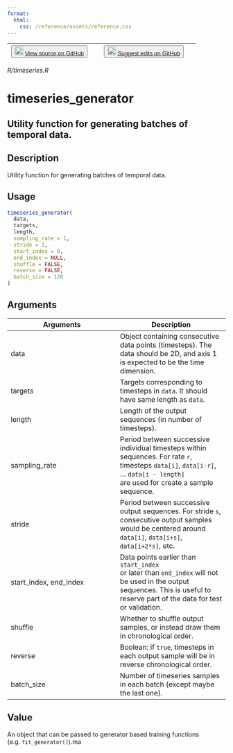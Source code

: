 ```yaml
---
format:
  html:
    css: /reference/assets/reference.css
---
```


| <button class="button"> ![](/reference/assets/GitHub-Mark-32px.png){width="20"} [View source on GitHub](https://github.com/rstudio/keras//blob/main/R/timeseries.R) </button> | <button class="button"> ![](/reference/assets/GitHub-Mark-32px.png){width="20"} [Suggest edits on GitHub](https://github.com/rstudio/keras//edit/main/R/timeseries.R) </button> |
|:------------------------------:|:--------------------------------------:|

*R/timeseries.R*

# timeseries_generator

## Utility function for generating batches of temporal data.

## Description
Utility function for generating batches of temporal data. 


## Usage
```r
timeseries_generator( 
  data, 
  targets, 
  length, 
  sampling_rate = 1, 
  stride = 1, 
  start_index = 0, 
  end_index = NULL, 
  shuffle = FALSE, 
  reverse = FALSE, 
  batch_size = 128 
) 
```

## Arguments
|Arguments|Description|
|---|---|
| data | Object containing consecutive data points (timesteps). The data should be 2D, and axis 1 is expected to be the time dimension. |
| targets | Targets corresponding to timesteps in `data`. It should have same length as `data`. |
| length | Length of the output sequences (in number of timesteps). |
| sampling_rate | Period between successive individual timesteps within sequences. For rate `r`, timesteps `data[i]`, `data[i-r]`, ... `data[i - length]`<br>are used for create a sample sequence. |
| stride | Period between successive output sequences. For stride `s`, consecutive output samples would be centered around `data[i]`, `data[i+s]`, `data[i+2*s]`, etc. |
| start_index, end_index | Data points earlier than `start_index`<br>or later than `end_index` will not be used in the output sequences. This is useful to reserve part of the data for test or validation. |
| shuffle | Whether to shuffle output samples, or instead draw them in chronological order. |
| reverse | Boolean: if `true`, timesteps in each output sample will be in reverse chronological order. |
| batch_size | Number of timeseries samples in each batch (except maybe the last one). |



## Value
An object that can be passed to generator based training functions (e.g. `fit_generator()`).ma 




